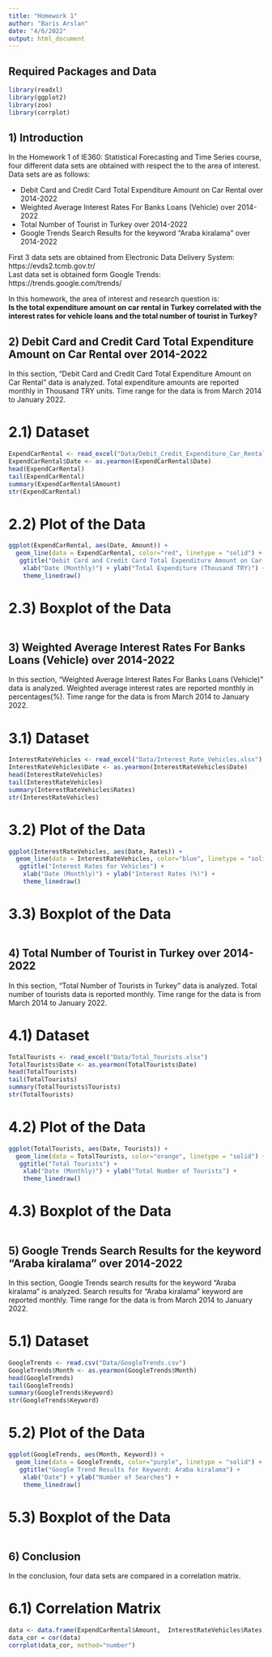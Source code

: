 ```yaml
---
title: "Homework 1"
author: "Baris Arslan"
date: "4/6/2022"
output: html_document
---
```


## Required Packages and Data
```r

library(readxl)
library(ggplot2)
library(zoo)
library(corrplot)

```

## 1) Introduction

In the Homework 1 of IE360: Statistical Forecasting and Time Series course, four different data sets are obtained with respect the to the area of interest.\
Data sets are as follows:

  + Debit Card and Credit Card Total Expenditure Amount on Car Rental over 2014-2022
  + Weighted Average Interest Rates For Banks Loans (Vehicle) over 2014-2022
  + Total Number of Tourist in Turkey over 2014-2022
  + Google Trends Search Results for the keyword "Araba kiralama" over 2014-2022 
  
First 3 data sets are obtained from Electronic Data Delivery System: https://evds2.tcmb.gov.tr/ \
Last data set is obtained form Google Trends: https://trends.google.com/trends/\
  

In this homework, the area of interest and research question is:\
**Is the total expenditure amount on car rental in Turkey correlated with the interest rates for vehicle loans and the total number of tourist in Turkey?**



## 2) Debit Card and Credit Card Total Expenditure Amount on Car Rental over 2014-2022

In this section, "Debit Card and Credit Card Total Expenditure Amount on Car Rental" data is analyzed.
Total expenditure amounts are reported monthly in Thousand TRY units.
Time range for the data is from March 2014 to January 2022.

# 2.1) Dataset
```r

ExpendCarRental <- read_excel("Data/Debit_Credit_Expenditure_Car_Rental.xlsx")
ExpendCarRental$Date <- as.yearmon(ExpendCarRental$Date)
head(ExpendCarRental)
tail(ExpendCarRental)
summary(ExpendCarRental$Amount)
str(ExpendCarRental)
```

# 2.2) Plot of the Data
```r
ggplot(ExpendCarRental, aes(Date, Amount)) +
  geom_line(data = ExpendCarRental, color="red", linetype = "solid") +
   ggtitle("Debit Card and Credit Card Total Expenditure Amount on Car Rental") +
    xlab("Date (Monthly)") + ylab("Total Expenditure (Thousand TRY)") +
    theme_linedraw()
```

# 2.3) Boxplot of the Data
```r

```



## 3) Weighted Average Interest Rates For Banks Loans (Vehicle) over 2014-2022

In this section, "Weighted Average Interest Rates For Banks Loans (Vehicle)" data is analyzed.
Weighted average interest rates are reported monthly in percentages(%).
Time range for the data is from March 2014 to January 2022.

# 3.1) Dataset
```r

InterestRateVehicles <- read_excel("Data/Interest_Rate_Vehicles.xlsx")
InterestRateVehicles$Date <- as.yearmon(InterestRateVehicles$Date)
head(InterestRateVehicles)
tail(InterestRateVehicles)
summary(InterestRateVehicles$Rates)
str(InterestRateVehicles)

```

# 3.2) Plot of the Data
```r

ggplot(InterestRateVehicles, aes(Date, Rates)) +
  geom_line(data = InterestRateVehicles, color="blue", linetype = "solid") +
   ggtitle("Interest Rates for Vehicles") +
    xlab("Date (Monthly)") + ylab("Interest Rates (%)") +
    theme_linedraw()

```

# 3.3) Boxplot of the Data
```r

```



## 4) Total Number of Tourist in Turkey over 2014-2022

In this section, "Total Number of Tourists in Turkey" data is analyzed.
Total number of tourists data is reported monthly.
Time range for the data is from March 2014 to January 2022.

# 4.1) Dataset
```r

TotalTourists <- read_excel("Data/Total_Tourists.xlsx")
TotalTourists$Date <- as.yearmon(TotalTourists$Date)
head(TotalTourists)
tail(TotalTourists)
summary(TotalTourists$Tourists)
str(TotalTourists)

```

# 4.2) Plot of the Data
```r

ggplot(TotalTourists, aes(Date, Tourists)) +
  geom_line(data = TotalTourists, color="orange", linetype = "solid") +
   ggtitle("Total Tourists") +
    xlab("Date (Monthly)") + ylab("Total Number of Tourists") +
    theme_linedraw()

```

# 4.3) Boxplot of the Data
```r

```


## 5) Google Trends Search Results for the keyword "Araba kiralama" over 2014-2022

In this section, Google Trends search results for the keyword "Araba kiralama" is analyzed.
Search results for "Araba kiralama" keyword are reported monthly.
Time range for the data is from March 2014 to January 2022.


# 5.1) Dataset
```r

GoogleTrends <- read.csv("Data/GoogleTrends.csv")
GoogleTrends$Month <- as.yearmon(GoogleTrends$Month)
head(GoogleTrends)
tail(GoogleTrends)
summary(GoogleTrends$Keyword)
str(GoogleTrends$Keyword)

```

# 5.2) Plot of the Data
```r

ggplot(GoogleTrends, aes(Month, Keyword)) +
  geom_line(data = GoogleTrends, color="purple", linetype = "solid") +
   ggtitle("Google Trend Results for Keyword: Araba kiralama") +
    xlab("Date") + ylab("Number of Searches") +
    theme_linedraw()

```

# 5.3) Boxplot of the Data
```r

```


## 6) Conclusion

In the conclusion, four data sets are compared in a correlation matrix.


# 6.1) Correlation Matrix

```r

data <- data.frame(ExpendCarRental$Amount,  InterestRateVehicles$Rates, TotalTourists$Tourists, GoogleTrends$Keyword)
data_cor = cor(data)
corrplot(data_cor, method="number")
```





